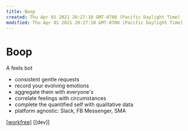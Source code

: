 ```yaml
---
title: Boop
created: Thu Apr 01 2021 20:27:10 GMT-0700 (Pacific Daylight Time)
modified: Thu Apr 01 2021 20:27:10 GMT-0700 (Pacific Daylight Time)
---
```

# Boop

A feels bot

- consistent gentle requests
- record your evolving emotions
- aggregate them with everyone's
- correlate feelings with circumstances
- complete the quantified self with qualitative data
- platform agnostic: Slack, FB Messenger, SMA

[[workfree]] [[dev]]



[//begin]: # "Autogenerated link references for markdown compatibility"
[workfree]: ../../areas/full-smile/workfree "Workfree"
[//end]: # "Autogenerated link references"